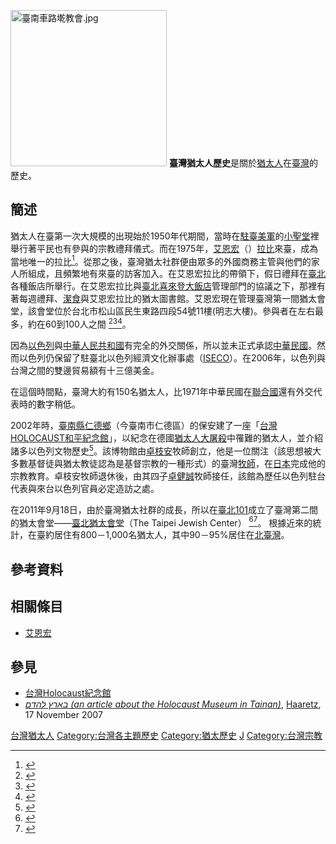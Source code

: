 [[File:臺南車路墘教會.jpg|250px]]
{{台灣歷史}}
'''臺灣猶太人歷史'''是關於[[猶太人|猶太人]]在[[臺灣|臺灣]]的歷史。

== 簡述 ==
猶太人在臺第一次大規模的出現始於1950年代期間，當時在[[駐臺美軍|駐臺美軍]]的[[小聖堂|小聖堂]]裡舉行著平民也有參與的宗教禮拜儀式。而在1975年，[[艾恩宏|艾恩宏]]（{{lang-he|אפרים פרדיננד איינהורן}}）[[拉比|拉比]]來臺，成為當地唯一的拉比<ref>{{cite news
 |accessdate   = 2008-11-01
 |date         = 2007-09-30
 |first        = Larry
 |last         = Luxner
 |title        = Overshadowed by China, a few Jews hold on in Taiwan
 |url          = http://luxner.com/cgi-bin/view_article.cgi?articleID=1604
 |work         = Luxner News
 |archive-url  = https://web.archive.org/web/20160909195309/http://luxner.com/cgi-bin/view_article.cgi?articleID=1604
 |archive-date = 2016-09-09
 |dead-url     = yes
}}</ref>。從那之後，臺灣猶太社群便由眾多的外國商務主管與他們的家人所組成，且頻繁地有來臺的訪客加入。在艾恩宏拉比的帶領下，假日禮拜在[[臺北|臺北]]各種飯店所舉行。在艾恩宏拉比與[[喜來登酒店|臺北喜來登大飯店]]管理部門的協議之下，那裡有著每週禮拜、[[符合教規的食物_(猶太教)|潔食]]與艾恩宏拉比的猶太圖書館。艾恩宏現在管理臺灣第一間猶太會堂，該會堂位於台北市松山區民生東路四段54號11樓(明志大樓)。參與者在{{link-en|聖潔日|High Holy Days}}左右最多，約在60到100人之間 <ref>{{cite news
|accessdate=2008-11-01
|date=2005-02-14
|first=Cody
|last=Yiu
|pages=2
|title=Taipei's Jewish
|url=http://taipeitimes.com/News/taiwan/archives/2005/02/14/2003223007
|work=[[Taipei_Times|Taipei Times]]
|archive-date=2018-01-08
|archive-url=https://web.archive.org/web/20180108175251/http://www.taipeitimes.com/News/taiwan/archives/2005/02/14/2003223007
|dead-url=no
}}</ref><ref>{{cite news
|accessdate=2008-11-01
|date=2002-08-09
|first=Neil
|last=Steinberg
|title=A down-home davening in Taiwan
|url=http://jewishworldreview.com/0802/steinberg_down_home.asp
|work=[[Jewish_World_Review|Jewish World Review]]
|archive-date=2016-03-03
|archive-url=https://web.archive.org/web/20160303235922/http://jewishworldreview.com/0802/steinberg_down_home.asp
|dead-url=no
}}</ref><ref>
{{cite news
 |accessdate  = 2008-11-01
 |date        = 2008-10-30
 |first       = Charlotte
 |last        = Halle
 |title       = Toast of Taiwan
 |url         = http://haaretz.com/hasen/spages/1032984.html
 |work        = [[Haaretz|Haaretz]]
 |deadurl     = yes
 |archiveurl  = https://web.archive.org/web/20081106123756/http://www.haaretz.com/hasen/spages/1032984.html
 |archivedate = 2008-11-06
}}</ref>。

因為[[以色列|以色列]]與[[中華人民共和國|中華人民共和國]]有完全的外交關係，所以並未正式承認[[中華民國|中華民國]]。然而以色列仍保留了駐臺北以色列經濟文化辦事處（[https://web.archive.org/web/20081011231709/http://www.iseco.org.tw/default_eng.htm ISECO]）。在2006年，以色列與台灣之間的雙邊貿易額有十三億美金。

在這個時間點，臺灣大約有150名猶太人，比1971年中華民國在[[聯合國|聯合國]]還有外交代表時的數字稍低。

2002年時，[[臺南縣|臺南縣]][[仁德區|仁德鄉]]（今臺南市仁德區）的保安建了一座「[[台灣HOLOCAUST和平紀念館|台灣HOLOCAUST和平紀念館]]」，以紀念在德國[[猶太人大屠殺|猶太人大屠殺]]中罹難的猶太人，並介紹諸多以色列文物歷史<ref>
{{cite news
 |adddate = 
 |first   = Dror
 |last    = Mishani
 |date    = 2007-01-09
 |title   = State or state of mind?
 |url     = http://haaretz.com/hasen/pages/ShArtStEngPE.jhtml?itemNo=899358
 |work    = Haaretz
}}{{dead link|date=2018年1月 |bot=InternetArchiveBot |fix-attempted=yes }}</ref>。該博物館由[[卓枝安|卓枝安]]牧師創立，他是一位關注{{link-en|彌賽亞猶太主義|Messianic Judaism}}（該思想被大多數基督徒與猶太教徒認為是基督宗教的一種形式）的臺灣[[牧師|牧師]]，在[[日本|日本]]完成他的宗教教育。卓枝安牧師退休後，由其四子[[卓健誠|卓健誠]]牧師接任，該館為歷任以色列駐台代表與來台以色列官員必定造訪之處。

在2011年9月18日，由於臺灣猶太社群的成長，所以在[[臺北101|臺北101]]成立了臺灣第二間的猶太會堂——[[臺北猶太會堂|臺北猶太會堂]]（The Taipei Jewish Center）
<ref>
{{cite news|adddate=
|first=Phillip|last=Jay
|date=2011-10-01
|title=Taipei officially opens a Jewish Community Centre
|url=http://www.jewishtimesasia.org/main-news-topmenu-48/426-2011-10/2090-taipei-officially-opens-a-jewish-community-centre
|work=Jewish Times Asia
}}</ref><ref>{{cite news|adddate=|author=張嘉慧|date=2011-09-20|title=台北猶太會堂熱鬧成立　慶典遊行愛相隨！|url=http://news.dhf.org.tw/News.aspx?cate=04&key=1365|work=今日基督教報|archiveurl=https://archive.today/20121222040804/http://news.dhf.org.tw/News.aspx?cate=04&key=1365|archivedate=2012-12-22|deadurl=yes}}</ref>。
根據近來的統計，在臺約居住有800－1,000名猶太人，其中90－95%居住在[[北臺灣|北臺灣]]。

== 參考資料 ==
{{reflist}}

== 相關條目 ==
* [[艾恩宏|艾恩宏]]

== 參見 ==
* [https://web.archive.org/web/20110817234636/http://holocaust.com.tw/ 台灣Holocaust紀念館]{{zh-tw}}
* ''[http://haaretz.com/hasite/spages/896234.html בארץ להדם (an article about the Holocaust Museum in Tainan)]'', [[Haaretz|Haaretz]], 17 November 2007{{he icon}}


{{臺灣主要族群}}
{{亞洲題目|猶太人歷史}}
{{犹太人和犹太教}}

[[Category:台灣猶太人|]]
[[Category:台灣各主題歷史|Category:台灣各主題歷史]]
[[Category:猶太歷史|Category:猶太歷史]]
[[Category:台灣社會史|J]]
[[Category:台灣宗教|Category:台灣宗教]]